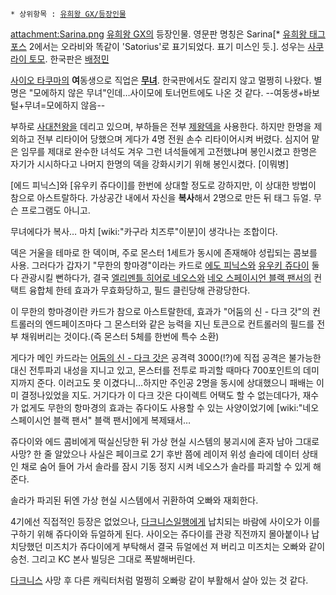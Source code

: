  * 상위항목 : [[유희왕 GX/등장인물]]

attachment:Sarina.png
[[유희왕 GX]]의 등장인물. 영문판 명칭은 Sarina[* [[유희왕 태그 포스]] 2에서는 오라비와 똑같이 'Satorius'로 표기되었다. 표기 미스인 듯.].
성우는 [[사쿠라이 토모]]. 한국판은 [[배정민]]

[[사이오 타쿠마]]의 '''여'''동생으로 직업은 '''[[무녀]]'''. 한국판에서도 잘리지 않고 멀쩡히 나왔다. 별명은 "모에하지 않은 무녀"인데…사이모에 토너먼트에도 나온 것 같다. --여동생+바보털+무녀=모에하지 않음--

부하로 [[사대천왕]]을 데리고 있으며, 부하들은 전부 [[제왕]]덱을 사용한다.
하지만 한명을 제외하고 전부 리타이어 당했으며 게다가 4명 전원 손수 리타이어시켜 버렸다. 심지어 맡은 임무를 제대로 완수한 녀석도 겨우 그런 녀석들에게 고전했냐며 봉인시켰고 한명은 자기가 시시하다고 나머지 한명의 덱을 강화시키기 위해 봉인시켰다. [이뭐병]

[에드 피닉스]와 [유우키 쥬다이]를 한번에 상대할 정도로 강하지만, 이 상대한 방법이 참으로 아스트랄하다. 가상공간 내에서 자신을 '''복사'''해서 2명으로 만든 뒤 태그 듀얼. 무슨 프로그램도 아니고.

무녀에다가 복사… 마치 [wiki:"카구라 치즈루"이분]이 생각나는 조합이다.

덱은 거울을 테마로 한 덱이며, 주로 몬스터 1세트가 동시에 존재해야 성립되는 콤보를 사용. 그러다가 갑자기 "무한의 항마경"이라는 카드로 [[에도 피닉스]]와 [[유우키 쥬다이]] 둘 다 관광시킬 뻔하다가, 결국 [[엘리멘틀 히어로 네오스]]와 [[네오 스페이시언 블랙 팬서]]의 컨택트 융합체 한테 효과가 무효화당하고, 필드 클린당해 관광당한다.

이 무한의 항마경이란 카드가 참으로 아스트랄한데, 효과가 "어둠의 신 - 다크 갓"의 컨트롤러의 엔드페이즈마다 그 몬스터와 같은 능력을 지닌 토큰으로 컨트롤러의 필드를 전부 채워버리는 것이다.(즉 몬스터 5체를 한번에 특수 소환)

게다가 메인 카드라는 [[어둠의 신 - 다크 갓]]은 공격력 3000(!?)에 직접 공격은 불가능한 대신 전투파괴 내성을 지니고 있고, 몬스터를 전투로 파괴할 때마다 700포인트의 데미지까지 준다. 이러고도 못 이겼다니…하지만 주인공 2명을 동시에 상대했으니 패배는 이미 결정나있었을 지도. 거기다가 이 다크 갓은 다이렉트 어택도 할 수 없는데다가, 재수가 없게도 무한의 항마경의 효과는 쥬다이도 사용할 수 있는 사양이었기에 [wiki:"네오 스페이시언 블랙 팬서" 블랙 팬서]에게 복제돼서…

쥬다이와 에드 콤비에게 떡실신당한 뒤 가상 현실 시스템의 붕괴시에 혼자 남아 그대로 사망? 한 줄 알았으나 사실은 페이크로 2기 후반 쯤에 레이저 위성 솔라에 데이터 상태인 채로 숨어 들어 가서 솔라를 잠시 기동 정지 시켜 네오스가 솔라를 파괴할 수 있게 해 준다.

솔라가 파괴된 뒤엔 가상 현실 시스템에서 귀환하여 오빠와 재회한다.

4기에선 직접적인 등장은 없었으나, [[다크니스]]일행에게 납치되는 바람에 사이오가 이를 구하기 위해 쥬다이와 듀얼하게 된다. 사이오는 쥬다이를 관광 직전까지 몰아붙이나 납치당했던 미즈치가 쥬다이에게 부탁해서 결국 듀얼에선 져 버리고 미즈치는 오빠와 같이 승천. 그리고 KC 본사 빌딩은 그대로 폭발해버린다.

[[다크니스]] 사망 후 다른 캐릭터처럼 멀쩡히 오빠랑 같이 부활해서 살아 있는 것 같다.
